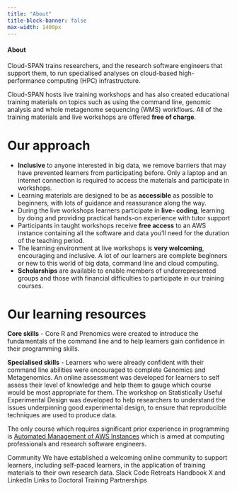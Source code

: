 ```yaml
---
title: "About"
title-block-banner: false
max-width: 1400px
---
```


#### About

Cloud-SPAN trains researchers, and the research software engineers that support them, to run specialised analyses on cloud-based high-performance computing (HPC) infrastructure.

Cloud-SPAN hosts live training workshops and has also created educational training materials on topics such as using the command line, genomic analysis and whole metagenome sequencing (WMS) workflows. All of the  training materials and live workshops are offered **free of charge**.


# Our approach 

- **Inclusive** to anyone interested in big data, we remove barriers that may have prevented learners from participating before. Only a laptop and an internet connection is required to access the materials and participate in workshops.
- Learning materials are designed to be as **accessible** as possible to beginners, with lots of guidance and reassurance along the way.
- During the live workshops learners participate in **live- coding**, learning by doing and providing practical hands-on experience with tutor support
- Participants in taught workshops receive **free access** to an AWS instance containing all the software and data you'll need for the duration of the teaching period. 
- The learning environment at live workshops is **very welcoming**, encouraging and inclusive. A lot of our learners are complete beginners or new to this world of big data, command line and cloud computing. 
- **Scholarships** are available to enable members of underrepresented groups and those with financial difficulties to participate in our training courses.

# Our learning resources

**Core skills** - Core R and Prenomics were created to introduce the fundamentals of the command line and to help learners gain confidence in their programming skills. 

**Specialised skills** - Learners who were already confident with their command line abilities were encouraged to complete Genomics and Metagenomics. An online assessment was developed for learners to self assess their level of knowledge and help them to gauge which course would be most appropriate for them. The workshop on Statistically Useful Experimental Design was developed to help researchers to understand the issues underpinning good experimental design, to ensure that reproducible techniques are used to produce data.

::: callout-note
The only course which requires significant prior experience in programming is [Automated Management of AWS Instances](#cloud-admin) which is aimed at computing professionals and research software engineers.
:::

Community 
We have established a welcoming online community to support learners, including self-paced learners, in the application of training materials to their own research data.
Slack 
Code Retreats 
Handbook 
X and LinkedIn 
Links to Doctoral Training Partnerships











